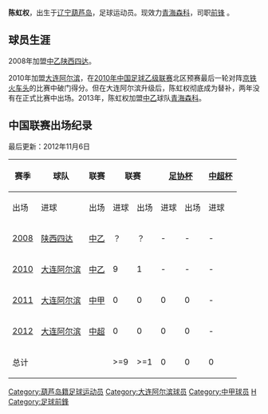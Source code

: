 {{Football player infobox |
  playername = 陈虹权|
  image = |
  fullname = 陈虹权|
  nickname = |
  dateofbirth = {{birth date and age|1989|1|23}} |
  cityofbirth = [[辽宁|辽宁]][[葫芦岛|葫芦岛]] |
  countryofbirth = {{flagicon|China}} [[中华人民共和国|中国]] |
  height      = {{height|meters=1.82}} |
  currentclub = {{flagicon|China}} [[青海森科|青海森科]] |
  clubnumber = 38|
  position = [[前锋_(足球)|前锋]] |
  youthyears = 2005|
  youthclubs = [[辽宁宏运|辽宁宏运]]|
  years = 2008<br />2010-2012<br>2013- |
  clubs = [[陕西四达|陕西四达]]<br />[[大连阿尔滨|大连阿尔滨]]<br>[[青海森科|青海森科]] |
  caps(goals) = ? (?)<br />9 (1) |
  nationalyears =  |
  nationalteam =  |
  nationalcaps(goals) =  |
  pcupdate = 2012年11月6日  |
  ntupdate =   |
}}

'''陈虹权'''{{BD|1989年|1月23日|}}，出生于[[辽宁|辽宁]][[葫芦岛|葫芦岛]]，足球运动员。现效力[[青海森科|青海森科]]，司职[[前锋_(足球)|前锋]] 。
==球员生涯==
2008年加盟[[2008年中国足球乙级联赛|中乙]][[陕西四达|陕西四达]]。

2010年加盟[[大连阿尔滨|大连阿尔滨]]，在[[2010年中国足球乙级联赛|2010年中国足球乙级联赛]]北区预赛最后一轮对阵[[火车头足球俱乐部|京铁火车头]]的比赛中破门得分。但在大连阿尔滨升级后，陈虹权彻底成为替补，两年没有在正式比赛中出场。2013年，陈虹权加盟[[中乙|中乙]]球队[[青海森科|青海森科]]。

==中国联赛出场纪录==
最后更新：2012年11月6日 
{| class="wikitable" style="text-align: center;"
|-
!rowspan="2"|赛季
!rowspan="2"|球队
!rowspan="2"|联赛
!colspan="2"|联赛
!colspan="2"|[[中国足协杯|足协杯]]
!colspan="2"|[[中国超级联赛杯|中超杯]]
!colspan="2"|[[亚洲冠军联赛|亚冠]]
!colspan="2"|总计
|-
!出场 
!进球 
!出场 
!进球 
!出场 
!进球 
!出场 
!进球 
!出场 
!进球 
|-
|[[2008年中国足球乙级联赛|2008]]
|[[陕西四达|陕西四达]]
|[[中国足球乙级联赛|中乙]]
|？||？||-||-||-||-||-||-||>=0||>=0
|-
|[[2010年中国足球乙级联赛|2010]]
|[[大连阿尔滨|大连阿尔滨]]
|[[中国足球乙级联赛|中乙]]
|9||1||-||-||-||-||-||-||9||1
|-
|[[2011年中国足球甲级联赛|2011]]
|[[大连阿尔滨|大连阿尔滨]]
|[[中国足球甲级联赛|中甲]]
|0||0||0||0||-||-||-||-||0||0
|-
|[[2012年中国足球超级联赛|2012]]
|[[大连阿尔滨|大连阿尔滨]]
|[[中国足球超级联赛|中超]]
|0||0||0||0||-||-||-||-||0||0
|-
!colspan="3"|总计
!>=9!!>=1!!0!!0!!0!!0!!0!!0!!>=9
!>=1
|}


{{2010年中乙分类名单大连阿尔滨}}
{{2011年中甲分类名单大连阿尔滨}}
{{2012年中超分类名单大连阿尔滨}}
{{2013年中乙分类名单青海森科}}

{{DEFAULTSORT:CHEN Hongquan}}
[[Category:葫芦岛籍足球运动员|Category:葫芦岛籍足球运动员]]
[[Category:大连阿尔滨球员|Category:大连阿尔滨球员]]
[[Category:中甲球员|Category:中甲球员]]
[[Category:陈姓|H]]
[[Category:足球前鋒|Category:足球前鋒]]